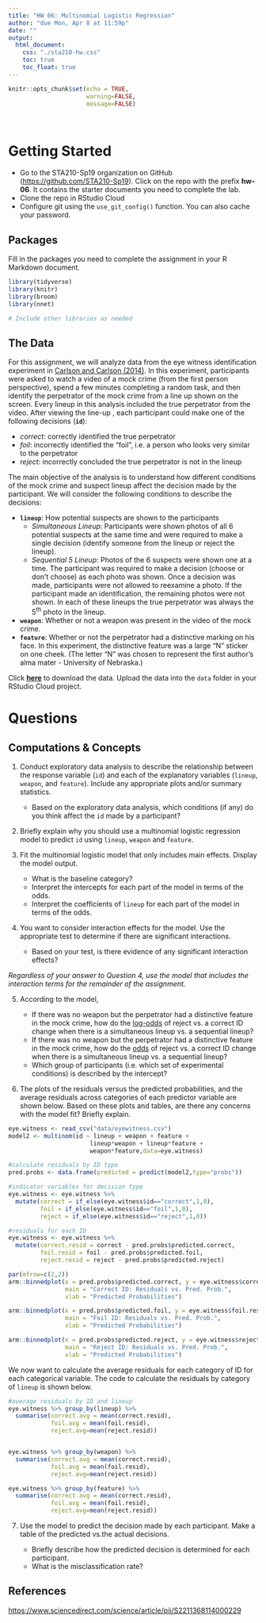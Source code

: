 ```yaml
---
title: "HW 06: Multinomial Logistic Regression"
author: "due Mon, Apr 8 at 11:59p"
date: ""
output: 
  html_document:
    css: "./sta210-hw.css"
    toc: true
    toc_float: true
---
```


```r
knitr::opts_chunk$set(echo = TRUE,
                      warning=FALSE,
                      message=FALSE)
```
<br>


# Getting Started

- Go to the STA210-Sp19 organization on GitHub ([https://github.com/STA210-Sp19](https://github.com/STA210-Sp19)). Click on the repo with the prefix **hw-06**. It contains the starter documents you need to complete the lab.
- Clone the repo in RStudio Cloud
- Configure git using the `use_git_config()` function. You can also cache your password.


## Packages 

Fill in the packages you need to complete the assignment in your R Markdown document. 

```r
library(tidyverse)
library(knitr)
library(broom)
library(nnet)

# Include other libraries as needed
```

##  The Data

For this assignment, we will analyze data from the eye witness identification experiment in [Carlson and Carlson (2014)](https://www.sciencedirect.com/science/article/pii/S2211368114000229). In this experiment, participants were asked to watch a video of a mock crime (from the first person perspective), spend a few minutes completing a random task, and then identify the perpetrator of the mock crime from a line up shown on the screen. Every lineup in this analysis included the true perpetrator from the video. After viewing the line-up , each participant could make one of the following decisions (**`id`**): 

- *correct*: correctly identified the true perpetrator
- *foil*: incorrectly identified the "foil", i.e. a person who looks very similar to the perpetrator
- *reject*: incorrectly concluded the true perpetrator is not in the lineup

The main objective of the analysis is to understand how different conditions of the mock crime and suspect lineup affect the decision made by the participant. We will consider the following conditions to describe the decisions: 

- **`lineup`**: How potential suspects are shown to the participants
    - *Simultaneous Lineup*: Participants were shown photos of all 6 potential suspects at the same time and were required to make a single decision (identify someone from the lineup or reject the lineup).
    - *Sequential 5 Lineup*: Photos of the 6 suspects were shown one at a time. The participant was required to make a decision (choose or don't choose) as each photo was shown. Once a decision was made, participants were not allowed to reexamine a photo. If the participant made an identification, the remaining photos were not shown. In each of these lineups the true perpetrator was always the 5<sup>th</sup> photo in the lineup.
- **`weapon`**:  Whether or not a weapon was present in the video of the mock crime.
- **`feature`**: Whether or not the perpetrator had a distinctive marking on his face. In this experiment, the distinctive feature was a large "N" sticker on one cheek. (The letter "N" was chosen to represent the first author's alma mater - University of Nebraska.)

Click [**here**](https://www2.stat.duke.edu/courses/Spring19/sta210.001/hw/data/eyewitness.csv) to download the data. Upload the data into the `data` folder in your RStudio Cloud project. 



# Questions 

## Computations & Concepts

1. Conduct exploratory data analysis to describe the relationship between the response variable (`id`) and each of the explanatory variables (`lineup`, `weapon`, and `feature`). Include any appropriate plots and/or summary statistics.
    - Based on the exploratory data analysis, which conditions (if any) do you think affect the `id` made by a participant?


2. Briefly explain why you should use a multinomial logistic regression model to predict `id` using `lineup`, `weapon` and `feature`. 

3. Fit the multinomial logistic model that only includes main effects. Display the model output. 
    - What is the baseline category? 
    - Interpret the intercepts for each part of the model in terms of the odds. 
    - Interpret the coefficients of `lineup` for each part of the model in terms of the odds. 
    
4. You want to consider interaction effects for the model. Use the appropriate test to determine if there are significant interactions.
    - Based on your test, is there evidence of any significant interaction effects?

*Regardless of your answer to Question 4, use the model that includes the interaction terms for the remainder of the assignment.* 

5. According to the model, 

    - If there was no weapon but the perpetrator had a distinctive feature in the mock crime, how do the <u>log-odds</u> of reject vs. a correct ID change when there is a simultaneous lineup vs. a sequential lineup? 
    - If there was no weapon but the perpetrator had a distinctive feature in the mock crime, how do the <u>odds</u> of reject vs. a correct ID change when there is a simultaneous lineup vs. a sequential lineup? 
    - Which group of participants (i.e. which set of experimental conditions) is described by the intercept?

6. The plots of the residuals versus the predicted probabilities, and the average residuals across categories of each predictor variable are shown below. Based on these plots and tables, are there any concerns with the model fit? Briefly explain. 

```r
eye.witness <- read_csv("data/eyewitness.csv")
model2 <- multinom(id ~ lineup + weapon + feature + 
                       lineup*weapon + lineup*feature + 
                       weapon*feature,data=eye.witness)
```

```r
#calculate residuals by ID type
pred.probs <- data.frame(predicted = predict(model2,type="probs"))

#indicator variables for decision type
eye.witness <- eye.witness %>% 
  mutate(correct = if_else(eye.witness$id=="correct",1,0),
         foil = if_else(eye.witness$id=="foil",1,0),
         reject = if_else(eye.witness$id=="reject",1,0))

#residuals for each ID
eye.witness <- eye.witness %>%
  mutate(correct.resid = correct - pred.probs$predicted.correct,
         foil.resid = foil - pred.probs$predicted.foil,
         reject.resid = reject - pred.probs$predicted.reject)
```


```r
par(mfrow=c(2,2))
arm::binnedplot(x = pred.probs$predicted.correct, y = eye.witness$correct.resid, 
                main = "Correct ID: Residuals vs. Pred. Prob.", 
                xlab = "Predicted Probabilities")

arm::binnedplot(x = pred.probs$predicted.foil, y = eye.witness$foil.resid, 
                main = "Foil ID: Residuals vs. Pred. Prob.",
                xlab = "Predicted Probabilities")

arm::binnedplot(x = pred.probs$predicted.reject, y = eye.witness$reject.resid, 
                main = "Reject ID: Residuals vs. Pred. Prob.",
                xlab = "Predicted Probabilities")

```

We now want to calculate the average residuals for each category of ID for each categorical variable. The code to calculate the residuals by category of `lineup` is shown below.

```r
#average residuals by ID and lineup 
eye.witness %>% group_by(lineup) %>%
  summarise(correct.avg = mean(correct.resid),
            foil.avg = mean(foil.resid),
            reject.avg=mean(reject.resid))


eye.witness %>% group_by(weapon) %>%
  summarise(correct.avg = mean(correct.resid),
            foil.avg = mean(foil.resid),
            reject.avg=mean(reject.resid))

eye.witness %>% group_by(feature) %>%
  summarise(correct.avg = mean(correct.resid),
            foil.avg = mean(foil.resid),
            reject.avg=mean(reject.resid))
```




7. Use the model to predict the decision made by each participant. Make a table of the predicted vs.the actual decisions. 

    - Briefly describe how the predicted decision is determined for each participant. 
    - What is the misclassification rate? 

##  References 

[https://www.sciencedirect.com/science/article/pii/S2211368114000229](Carlson, C. and Carlson, M., 2014, An evaluation of lineup presentation, weapon presence, and a distinctive feature using ROC analysis, *Journal of Applied Research in Memory and Cognition*, 3: 45-53.)


<!--
# Grading

| **Total** | **50** |
|-------------------------------------------------------------|:--:|
| Questions 1 - 5 | 40 |
| Documents complete and neatly organized (Markdown and knitted documents) | 5 |
| Answers written in complete sentences | 3 |
| Regular and informative commit messages | 2 |
-->

